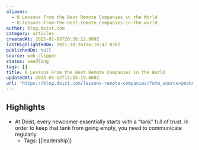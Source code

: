```yaml
---
aliases:
  - 8 Lessons From the Best Remote Companies in the World
  - 8-lessons-from-the-best-remote-companies-in-the-world
author: blog.doist.com
category: articles
createdAt: 2025-02-09T20:38:22.000Z
lastHighlightedOn: 2021-10-26T16:18:47.038Z
publishedOn: null
source: web_clipper
status: seedling
tags: []
title: 8 Lessons From the Best Remote Companies in the World
updatedAt: 2025-04-12T15:55:19.000Z
url: 'https://blog.doist.com/lessons-remote-companies/?utm_source=pocket_mylist'
---
```

## Highlights

- At Doist, every newcomer essentially starts with a “tank” full of trust. In order to keep that tank from going empty, you need to communicate regularly.
    - Tags: [[leadership]]
